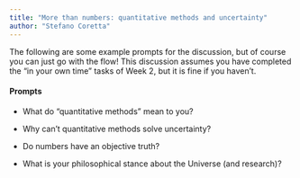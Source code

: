 ```yaml
---
title: "More than numbers: quantitative methods and uncertainty"
author: "Stefano Coretta"
---
```


The following are some example prompts for the discussion, but of course you can just go with the flow! 
This discussion assumes you have completed the "in your own time" tasks of Week 2, but it is fine if you haven't.

::: callout-note
#### Prompts

- What do "quantitative methods" mean to you?

- Why can't quantitative methods solve uncertainty?

- Do numbers have an objective truth?

- What is your philosophical stance about the Universe (and research)?

:::
